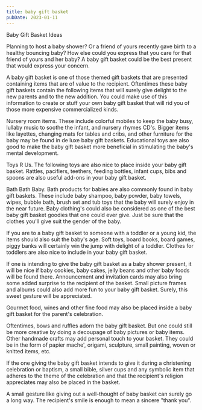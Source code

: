 ```yaml
---
title: baby gift basket
pubDate: 2023-01-11
---
```


Baby Gift Basket Ideas

Planning to host a baby shower? Or a friend of yours recently gave birth to a healthy bouncing baby? How else could you express that you care for that friend of yours and her baby? A baby gift basket could be the best present that would express your concern.

A baby gift basket is one of those themed gift baskets that are presented containing items that are of value to the recipient. Oftentimes these baby gift baskets contain the following items that will surely give delight to the new parents and to the new addition. You could make use of this information to create or stuff your own baby gift basket that will rid you of those more expensive commercialized kinds.

Nursery room items. These include colorful mobiles to keep the baby busy, lullaby music to soothe the infant, and nursery rhymes CD's. Bigger items like layettes, changing mats for tables and cribs, and other furniture for the baby may be found in de luxe baby gift baskets. Educational toys are also good to make the baby gift basket more beneficial in stimulating the baby's mental development.

Toys R Us. The following toys are also nice to place inside your baby gift basket. Rattles, pacifiers, teethers, feeding bottles, infant cups, bibs and spoons are also useful add-ons in your baby gift basket.

Bath Bath Baby. Bath products for babies are also commonly found in baby gift baskets. These include baby shampoo, baby powder, baby towels, wipes, bubble bath, brush set and tub toys that the baby will surely enjoy in the near future. Baby clothing's could also be considered as one of the best baby gift basket goodies that one could ever give. Just be sure that the clothes you'll give suit the gender of the baby.

If you are to a baby gift basket to someone with a toddler or a young kid, the items should also suit the baby's age. Soft toys, board books, board games, piggy banks will certainly win the jump with delight of a toddler. Clothes for toddlers are also nice to include in your baby gift basket.

If one is intending to give the baby gift basket as a baby shower present, it will be nice if baby cookies, baby cakes, jelly beans and other baby foods will be found there. Announcement and invitation cards may also bring some added surprise to the recipient of the basket. Small picture frames and albums could also add more fun to your baby gift basket. Surely, this sweet gesture will be appreciated.

Gourmet food, wines and other fine food may also be placed inside a baby gift basket for the parent's celebration.

Oftentimes, bows and ruffles adorn the baby gift basket. But one could still be more creative by doing a decoupage of baby pictures or baby items. Other handmade crafts may add personal touch to your basket. They could be in the form of papier mache', origami, sculpture, small painting, woven or knitted items, etc.

If the one giving the baby gift basket intends to give it during a christening celebration or baptism, a small bible, silver cups and any symbolic item that adheres to the theme of the celebration and that the recipient's religion appreciates may also be placed in the basket.

A small gesture like giving out a well-thought of baby basket can surely go a long way. The recipient's smile is enough to mean a sincere "thank you".